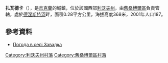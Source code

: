 {{coord|49|25|8|N|22|59|56|E|scale:100000|display=title}}

<!-- 檔案不存在 [[Image:Zawadka_(Starosambirskij_r-n).jpg|right]] -->

'''扎瓦德卡'''（{{lang-uk|Завадка}}），是[[烏克蘭|烏克蘭]]的城鎮，位於該國西部[[利沃夫州|利沃夫州]]，由[[舊桑博爾區|舊桑博爾區]]負責管轄，處於[[德涅斯特河|德涅斯特河]]畔，面積0.28平方公里，海拔高度368米，2001年人口187。

==參考資料==
* [http://weather.in.ua/ua/l'vovskaja/8084 Погода в селі Завадка] {{Wayback|url=http://weather.in.ua/ua/l'vovskaja/8084 |date=20111221151406 }}

[[Category:利沃夫州村落|Category:利沃夫州村落]]
[[Category:舊桑博爾區村落|Category:舊桑博爾區村落]]


{{Lviv-geo-stub}}